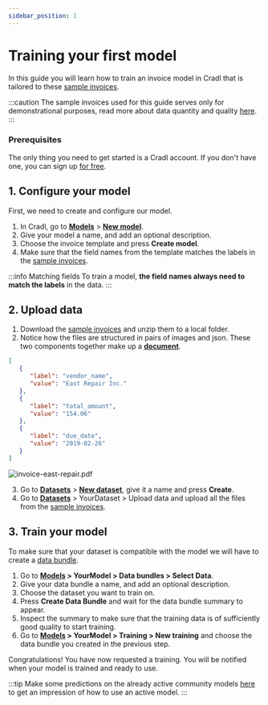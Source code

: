 ```yaml
---
sidebar_position: 1
---
```



# Training your first model
In this guide you will learn how to train an invoice model in Cradl that is tailored to these [sample invoices](/sample_invoices.zip).

:::caution
The sample invoices used for this guide serves only for demonstrational purposes, read more about data quantity and quality [here](../concepts/datasets).
:::

### Prerequisites
The only thing you need to get started is a Cradl account. If you don't have one, you can sign up [for free](https://cradl.ai).

## 1. Configure your model
First, we need to create and configure our model.
 1. In Cradl, go to [**Models**](https://app.cradl.ai/models) > [**New model**](https://app.cradl.ai/models/new).
 2. Give your model a name, and add an optional description.
 3. Choose the invoice template and press **Create model**.
 4. Make sure that the field names from the template matches the labels in the [sample invoices](/sample_invoices.zip).

:::info Matching fields
To train a model, **the field names always need to match the labels** in the data.
:::

## 2. Upload data
1. Download the [sample invoices](/sample_invoices.zip) and unzip them to a local folder.
2. Notice how the files are structured in pairs of images and json. These two components together make up a [**document**](../concepts/documents).

<Tabs>
<TabItem value="ground-truth" label="invoice-east-repair.json - Ground Truth" default>

```json
[
   {
      "label": "vendor_name",
      "value": "East Repair Inc."
   },
   {
      "label": "total_amount",
      "value": "154.06"
   },
   {
      "label": "due_date",
      "value": "2019-02-26"
   }
]
```

</TabItem>
<TabItem value="document" label="invoice-east-repair.pdf - Invoice">

![invoice-east-repair.pdf](/img/use-cases/invoice-sample-01.png)

</TabItem>
</Tabs>

3. Go to [**Datasets**](https://app.cradl.ai/datasets) > [**New dataset**](https://app.cradl.ai/datasets/new), give it a name and press **Create**.
4. Go to [**Datasets**](https://app.cradl.ai/datasets) > YourDataset > Upload data and upload all the files from the [sample invoices](/sample_invoices.zip).

## 3. Train your model
To make sure that your dataset is compatible with the model we will have to create a [data bundle](../concepts/training-data.mdx).

1. Go to **[Models](https://app.cradl.ai/models) > YourModel > Data bundles > Select Data**.
2. Give your data bundle a name, and add an optional description.
3. Choose the dataset you want to train on.
4. Press **Create Data Bundle** and wait for the data bundle summary to appear.
5. Inspect the summary to make sure that the training data is of sufficiently good quality to start training.
6. Go to **[Models](https://app.cradl.ai/models) > YourModel > Training > New training** and choose the data bundle you created in the previous step.

Congratulations! You have now requested a training. You will be notified when your model is trained and ready to use.

:::tip
Make some predictions on the already active community models [here](https://app.cradl.ai/test) to get an impression of how to use an active model.
:::

